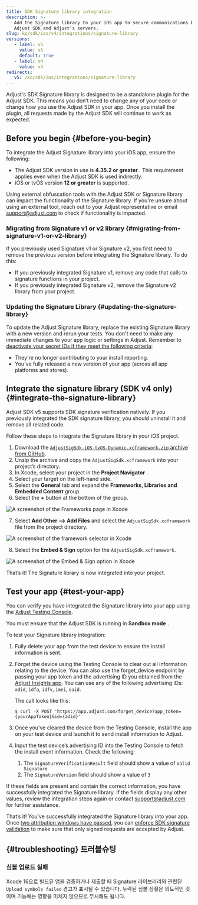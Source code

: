 ```yaml
---
title: SDK Signature library integration
description: >-
   Add the Signature library to your iOS app to secure communications between the
   Adjust SDK and Adjust's servers.
slug: ko/sdk/ios/v4/integrations/signature-library
versions:
   - label: v5
     value: v5
     default: true
   - label: v4
     value: v4
redirects:
   v5: /ko/sdk/ios/integrations/signature-library
---
```


Adjust's SDK Signature library is designed to be a standalone plugin for the Adjust SDK. This means you don’t need to change any of your code or change how you use the Adjust SDK in your app. Once you install the plugin, all requests made by the Adjust SDK will continue to work as expected.

## Before you begin {#before-you-begin}

To integrate the Adjust Signature library into your iOS app, ensure the following:

- The Adjust SDK version in use is **4\.35\.2 or greater** . This requirement applies even when the Adjust SDK is used indirectly.
- iOS or tvOS version **12 or greater** is supported.

<Callout type="important">

Using external obfuscation tools with the Adjust SDK or Signature library can impact the functionality of the Signature library. If you're unsure about using an external tool, reach out to your Adjust representative or email [support@adjust.com](mailto:support@adjust.com) to check if functionality is impacted.

</Callout>

### Migrating from Signature v1 or v2 library {#migrating-from-signature-v1-or-v2-library}

If you previously used Signature v1 or Signature v2, you first need to remove the previous version before integrating the Signature library. To do this:

- If you previously integrated Signature v1, remove any code that calls to signature functions in your project.
- If you previously integrated Signature v2, remove the Signature v2 library from your project.

### Updating the Signature Library {#updating-the-signature-library}

To update the Adjust Signature library, replace the existing Signature library with a new version and rerun your tests. You don't need to make any immediate changes to your app logic or settings in Adjust. Remember to [deactivate your secret IDs if they meet the following criteria](https://help.adjust.com/ko/article/sdk-signature#manage-your-secret-ids):

- They're no longer contributing to your install reporting.
- You've fully released a new version of your app \(across all app platforms and stores\).

## Integrate the signature library \(SDK v4 only\) {#integrate-the-signature-library}

<Callout type="note">

Adjust SDK v5 supports SDK signature verification natively. If you previously integrated the SDK signature library, you should uninstall it and remove all related code.

</Callout>

Follow these steps to integrate the Signature library in your iOS project.

1. Download the [`AdjustSigSdk-iOS-tvOS-Dynamic.xcframework.zip` archive from GitHub](https://github.com/adjust/adjust_signature_sdk/releases/latest).
2. Unzip the archive and copy the `AdjustSigSdk.xcframework` into your project’s directory.
3. In Xcode, select your project in the **Project Navigator** .
4. Select your target on the left\-hand side.
5. Select the **General** tab and expand the **Frameworks, Libraries and Embedded Content** group.
6. Select the **\+** button at the bottom of the group.

![A screenshot of the Frameworks page in Xcode](@images/sig-v3/xcode-frameworks.png)

7. Select **Add Other \-\-> Add Files** and select the `AdjustSigSdk.xcframework` file from the project directory.

![A screenshot of the framework selector in Xcode](@images/sig-v3/xcode-select-framework.png)

8. Select the **Embed & Sign** option for the `AdjustSigSdk.xcframework`.

![A screenshot of the Embed & Sign option in Xcode](@images/sig-v3/xcode-embed-sign.png)

That’s it\! The Signature library is now integrated into your project.

## Test your app {#test-your-app}

You can verify you have integrated the Signature library into your app using the [Adjust Testing Console](https://help.adjust.com/ko/article/testing-console).

<Callout type="important">

You must ensure that the Adjust SDK is running in **Sandbox mode** .

</Callout>

To test your Signature library integration:

1. Fully delete your app from the test device to ensure the install information is sent.

2. Forget the device using the Testing Console to clear out all information relating to the device. You can also use the forget_device endpoint by passing your app token and the advertising ID you obtained from the [Adjust Insights app](https://apps.apple.com/us/app/adjust-insights/id1125517808). You can use any of the following advertising IDs: `adid`, `idfa`, `idfv`, `imei`, `oaid`.

   The call looks like this:

   ```console
   $ curl -X POST 'https://app.adjust.com/forget_device?app_token={yourAppToken}&id={adid}'
   ```

3. Once you’ve cleared the device from the Testing Console, install the app on your test device and launch it to send install information to Adjust.

4. Input the test device’s advertising ID into the Testing Console to fetch the install event information. Check the following:

   1. The `SignatureVerificationResult` field should show a value of `Valid Signature`
   2. The `SignatureVersion` field should show a value of `3`

If these fields are present and contain the correct information, you have successfully integrated the Signature library. If the fields display any other values, review the integration steps again or contact [support@adjust.com](mailto:support@adjust.com) for further assistance.

That’s it\! You’ve successfully integrated the Signature library into your app. Once [two attribution windows have passed](https://help.adjust.com/ko/article/attribution-windows), you can [enforce SDK signature validation](https://help.adjust.com/ko/article/sdk-signature#enforce-signature-validation) to make sure that only signed requests are accepted by Adjust.

## {#troubleshooting} 트러블슈팅

### 심볼 업로드 실패

Xcode 16으로 빌드된 앱을 검증하거나 제출할 때 Signature 라이브러리와 관련된 `Upload symbols failed` 경고가 표시될 수 있습니다. 누락된 심볼 상황은 의도적인 것이며 기능에는 영향을 미치지 않으므로 무시해도 됩니다.
